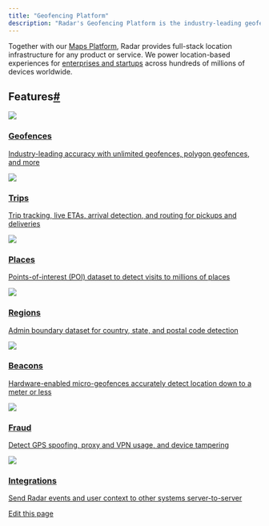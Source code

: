 ```yaml
---
title: "Geofencing Platform"
description: "Radar's Geofencing Platform is the industry-leading geofencing and location tracking platform, including geofencing, place visit detection, trip tracking, fraud detection, and analytics."
---
```


Together with our [Maps Platform](/maps/overview), Radar provides full-stack location infrastructure for any product or service. We power location-based experiences for [enterprises and startups](https://radar.com/customers) across hundreds of millions of devices worldwide.

## []()Features[#](#features "Direct link to heading")

[![](/images/geofencing/svg/circleGeofences.svg)](/geofences)

### [Geofences](/geofences)

[Industry-leading accuracy with unlimited geofences, polygon geofences, and more](/geofences)

[![](/images/geofencing/svg/circleTrips.svg)](/trip-tracking)

### [Trips](/trip-tracking)

[Trip tracking, live ETAs, arrival detection, and routing for pickups and deliveries](/trip-tracking)

[![](/images/geofencing/svg/circlePlaces.svg)](/places)

### [Places](/places)

[Points-of-interest (POI) dataset to detect visits to millions of places](/places)

[![](/images/geofencing/svg/circleRegions.svg)](/regions)

### [Regions](/regions)

[Admin boundary dataset for country, state, and postal code detection](/regions)

[![](/images/geofencing/svg/circleBeacons.svg)](/beacons)

### [Beacons](/beacons)

[Hardware-enabled micro-geofences accurately detect location down to a meter or less](/beacons)

[![](/images/geofencing/svg/circleFraud.svg)](/fraud)

### [Fraud](/fraud)

[Detect GPS spoofing, proxy and VPN usage, and device tampering](/fraud)

[![](/images/geofencing/svg/circleIntegrations.svg)](/integrations)

### [Integrations](/integrations)

[Send Radar events and user context to other systems server-to-server](/integrations)

[Edit this page](https://github.com/radarlabs/docs/edit/main/docs/geofencing/overview.mdx)
